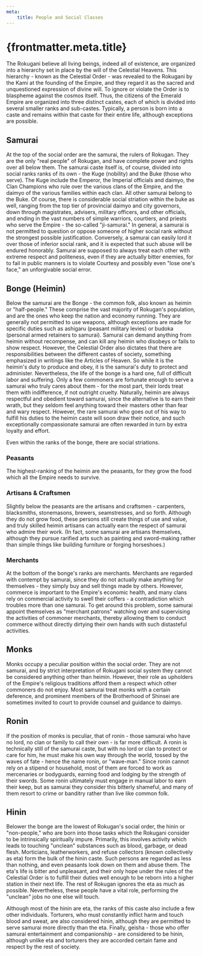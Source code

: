 ```yaml
---
meta:
    title: People and Social Classes
---
```

# {frontmatter.meta.title}

The Rokugani believe all living beings, indeed all of existence, are organized into a hierarchy set in place by the will of the Celestial Heavens. This hierarchy - known as the Celestial Order - was revealed to the Rokugani by the Kami at the founding of the Empire, and they regard it as the sacred and unquestioned expression of divine will. To ignore or violate the Order is to blaspheme against the cosmos itself. Thus, the citizens of the Emerald Empire are organized into three distinct castes, each of which is divided into several smaller ranks and sub-castes. Typically, a person is born into a caste and remains within that caste for their entire life, although exceptions are possible.

## Samurai

At the top of the social order are the samurai, the rulers of Rokugan. They are the only "real people" of Rokugan, and have complete power and rights over all below them. The samurai caste itself is, of course, divided into social ranks ranks of its own - the Kuge (nobility) and the Buke (those who serve). The Kuge include the Emperor, the Imperial officials and daimyo, the Clan Champions who rule over the various clans of the Empire, and the daimyo of the various families within each clan. All other samurai belong to the Buke. Of course, there is considerable social striation within the buke as well, ranging from the top tier of provincial daimyo and city governors, down through magistrates, advisers, military officers, and other officials, and ending in the vast numbers of simple warriors, courtiers, and priests who serve the Empire - the so-called "ji-samurai." In general, a samurai is not permitted to question or oppose someone of higher social rank without the strongest possible justification. Conversely, a samurai can easily lord it over those of inferior social rank, and it is expected that such abuse will be endured honorably. Samurai are supposed to always treat each other with extreme respect and politeness, even if they are actually bitter enemies, for to fail in public manners is to violate Courtesy and possibly even "lose one's face," an unforgivable social error.

## Bonge (Heimin)
Below the samurai are the Bonge - the common folk, also known as heimin or "half-people." These comprise the vast majority of Rokugan's population, and are the ones who keep the nation and economy running. They are generally not permitted to use weapons, although exceptions are made for specific duties such as ashigaru (peasant military levies) or budoka (personal armed retainers to samurai). Samurai can demand anything from heimin without recompense, and can kill any heimin who disobeys or fails to show respect. However, the Celestial Order also dictates that there are responsibilities between the different castes of society, something emphasized in writings like the Articles of Heaven. So while it is the heimin's duty to produce and obey, it is the samurai's duty to protect and administer. Nevertheless, the life of the bonge is a hard one, full of difficult labor and suffering. Only a few commoners are fortunate enough to serve a samurai who truly cares about them - for the most part, their lords treat them with indifference, if not outright cruelty. Naturally, heimin are always respectful and obedient toward samurai, since the alternative is to earn their wrath, but they seldom feel anything toward their masters other than fear and wary respect. However, the rare samurai who goes out of his way to fulfill his duties to the heimin caste will soon draw their notice, and such exceptionally compassionate samurai are often rewarded in turn by extra loyalty and effort.

Even within the ranks of the bonge, there are social striations. 

### Peasants

The highest-ranking of the heimin are the peasants, for they grow the food which all the Empire needs to survive. 

### Artisans & Craftsmen

Slightly below the peasants are the artisans and craftsmen - carpenters, blacksmiths, stonemasons, brewers, seamstresses, and so forth. Although they do not grow food, these persons still create things of use and value, and truly skilled heimin artisans can actually earn the respect of samurai who admire their work. (In fact, some samurai are artisans themselves, although they pursue rarified arts such as painting and sword-making rather than simple things like building furniture or forging horseshoes.) 

### Merchants

At the bottom of the bonge's ranks are merchants. Merchants are regarded with contempt by samurai, since they do not actually make anything for themselves - they simply buy and sell things made by others. However, commerce is important to the Empire's economic health, and many clans rely on commercial activity to swell their coffers - a contradiction which troubles more than one samurai. To get around this problem, some samurai appoint themselves as "merchant patrons" watching over and supervising the activities of commoner merchants, thereby allowing them to conduct commerce without directly dirtying their own hands with such distasteful activities.

## Monks

Monks occupy a peculiar position within the social order. They are not samurai, and by strict interpretation of Rokugani social system they cannot be considered anything other than heimin. However, their role as upholders of the Empire's religious traditions afford them a respect which other commoners do not enjoy. Most samurai treat monks with a certain deference, and prominent members of the Brotherhood of Shinsei are sometimes invited to court to provide counsel and guidance to daimyo.

## Ronin

If the position of monks is peculiar, that of ronin - those samurai who have no lord, no clan or family to call their own - is far more difficult. A ronin is technically still of the samurai caste, but with no lord or clan to protect or care for him, he must make his own way through the world, tossed by the waves of fate - hence the name ronin, or "wave-man." Since ronin cannot rely on a stipend or household, most of them are forced to work as mercenaries or bodyguards, earning food and lodging by the strength of their swords. Some ronin ultimately must engage in manual labor to earn their keep, but as samurai they consider this bitterly shameful, and many of them resort to crime or banditry rather than live like common folk.

## Hinin

Belower the bonge are the lowest of Rokugan's social order, the hinin or "non-people," who are born into those tasks which the Rokugani consider to be intrinsically spiritually impure. Primarily, this involves activity which leads to touching "unclean" substances such as blood, garbage, or dead flesh. Morticians, leatherworkers, and refuse collectors (known collectively as eta) form the bulk of the hinin caste. Such persons are regarded as less than nothing, and even peasants look down on them and abuse them. The eta's life is bitter and unpleasant, and their only hope under the rules of the Celestial Order is to fulfill their duties well enough to be reborn into a higher station in their next life. The rest of Rokugan ignores the eta as much as possible. Nevertheless, these people have a vital role, performing the "unclean" jobs no one else will touch.

Although most of the hinin are eta, the ranks of this caste also include a few other individuals. Torturers, who must constantly inflict harm and touch blood and sweat, are also considered hinin, although they are permitted to serve samurai more directly than the eta. Finally, geisha - those who offer samurai entertainment and companionship - are considered to be hinin, although unlike eta and torturers they are accorded certain fame and respect by the rest of society.

